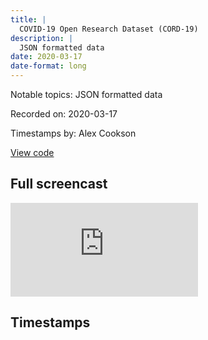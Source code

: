 ```yaml
---
title: |
  COVID-19 Open Research Dataset (CORD-19)
description: |
  JSON formatted data
date: 2020-03-17
date-format: long
---
```


Notable topics: JSON formatted data

Recorded on: 2020-03-17

Timestamps by: Alex Cookson

[View code](NA)

## Full screencast

<iframe class="video" src="https://www.youtube.com/embed/-5HYdBq_PTM" title="YouTube video player" frameborder="0" allow="accelerometer; autoplay; clipboard-write; encrypted-media; gyroscope; picture-in-picture" allowfullscreen></iframe>

## Timestamps

<script id="timestamps" type="application-json">[{"timestamp_with_hours":"0:0:55","description":"Disclaimer that David's not an epidemiologist","timestamp_sec":55},{"timestamp_with_hours":"0:2:55","description":"Overview of dataset","timestamp_sec":175},{"timestamp_with_hours":"0:7:50","description":"Using dir function with its full.names argument to get file paths for all files in a folder","functions":"dir","timestamp_sec":470},{"timestamp_with_hours":"0:9:45","description":"Inspecting JSON-formatted data","timestamp_sec":585},{"timestamp_with_hours":"0:10:40","description":"Introducing hoist function as a way to deal with nested lists (typical for JSON data)","functions":"hoist","timestamp_sec":640},{"timestamp_with_hours":"0:11:40","description":"Continuing to use the hoist function","functions":"hoist","timestamp_sec":700},{"timestamp_with_hours":"0:13:10","description":"Brief explanation of pluck specification","functions":"pluck","timestamp_sec":790},{"timestamp_with_hours":"0:16:35","description":"Using object.size function to check size of json data","functions":"object.size","timestamp_sec":995},{"timestamp_with_hours":"0:17:40","description":"Using map_chr and str_c functions together to combine paragraphs of text in a list into a single character string","functions":"map_chr | str_c","timestamp_sec":1060},{"timestamp_with_hours":"0:20:00","description":"Using unnest_tokens function from tidytext package to split full paragraphs into individual words","functions":"unnest_tokens","packages":"tidytext","timestamp_sec":1200},{"timestamp_with_hours":"0:22:50","description":"Overview of scispaCy package for Python, which has named entity recognition features","timestamp_sec":1370},{"timestamp_with_hours":"0:24:40","description":"Introducting spacyr package, which is a R wrapper around the Python scispaCy package","packages":"spacyr","timestamp_sec":1480},{"timestamp_with_hours":"0:28:50","description":"Showing how tidytext can use a custom tokenization function (David uses spacyr package's named entity recognition)","packages":"tidytext","timestamp_sec":1730},{"timestamp_with_hours":"0:32:20","description":"Demonstrating the tokenize_words function from the tokenizers package","functions":"tokenize_words","packages":"tokenizers","timestamp_sec":1940},{"timestamp_with_hours":"0:37:00","description":"Actually using a custom tokenizer in unnest_tokens function","functions":"unnest_tokens","packages":"tidytext","timestamp_sec":2220},{"timestamp_with_hours":"0:39:45","description":"Using sample_n function to get a random sample of n rows","functions":"sample_n","timestamp_sec":2385},{"timestamp_with_hours":"0:43:25","description":"Asking, \"What are groups of words that tend to occur together?\"","timestamp_sec":2605},{"timestamp_with_hours":"0:44:30","description":"Using pairwise_cor from widyr package to find correlation between named entities","functions":"pairwise_cor","packages":"widyr","timestamp_sec":2670},{"timestamp_with_hours":"0:45:40","description":"Using ggraph and igraph packages to create a network plot","packages":"ggraph | igraph","timestamp_sec":2740},{"timestamp_with_hours":"0:52:05","description":"Starting to look at papers' references","timestamp_sec":3125},{"timestamp_with_hours":"0:53:30","description":"Using unnest_longer then unnest_wider function to convert lists into a tibble","functions":"unnest_wider","timestamp_sec":3210},{"timestamp_with_hours":"0:59:30","description":"Using str_trunc function to truncate long character strings to a certain number of characters","functions":"str_trunc","timestamp_sec":3570},{"timestamp_with_hours":"1:06:25","description":"Using glue function for easy combination of strings and R code","functions":"glue","packages":"glue","timestamp_sec":3985},{"timestamp_with_hours":"1:19:15","description":"Summary of screencast","timestamp_sec":4755}]</script>
